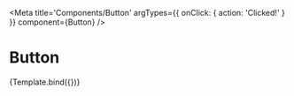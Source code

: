 
<Meta title='Components/Button' argTypes={{ onClick: { action: 'Clicked!' } }} component={Button} />


# Button

<ArgsTable of={Button} />

<Canvas>
  <Story
    name='Default'
    args={{
      children: 'Button Name',
    }}
  >
    {Template.bind({})}
  </Story>
</Canvas>
